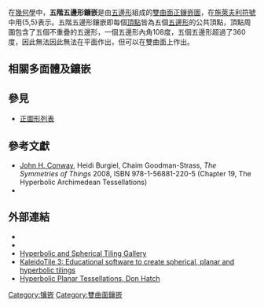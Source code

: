 {{Polyhedronbox
| name =  五階五邊形鑲嵌
| imagename =  H2 tiling 255-1.png
| rotating =  H2 tiling 255-1.png
| rinfo = 龐加萊圓盤模型
| Type =  [[雙曲正鑲嵌|雙曲正鑲嵌]]
| Coxeter_diagram =  {{CDD|node_1|5|node|5|node}}
| Vertice_type = 5<sup>5</sup>
| Schläfli =  {5,5}
| Wythoff = 5 | 5 2|
| Rotation_group = [5,5]<sup>+</sup>, (552)
| Symmetry_group = [5,5], (*552)||
| dual =  '''五階五邊形鑲嵌'''（自身對偶）
| Properties = 
| vfigimage = 
| dual_image =  Uniform tiling 552-t2.png
}}
在[[幾何學|幾何學]]中，'''五階五邊形鑲嵌'''是由[[五邊形|五邊形]]組成的[[雙曲面|雙曲面]][[正鑲嵌圖|正鑲嵌圖]]，在[[施萊夫利符號|施萊夫利符號]]中用{5,5}表示。五階五邊形鑲嵌即每個[[頂點_(幾何)|頂點]]皆為五個[[五邊形|五邊形]]的公共頂點，頂點周圍包含了五個不重疊的五邊形，一個五邊形內角108度，五個五邊形超過了360度，因此無法因此無法在平面作出，但可以在雙曲面上作出。

== 相關多面體及鑲嵌 ==
{{五阶正镶嵌}}
{{正五邊形鑲嵌}}

== 參見 ==
{{Commonscat|Order-5 square tiling}}
*[[正圖形列表|正圖形列表]]

== 參考文獻 ==
{{reflist}}
* [[John_Horton_Conway|John H. Conway]], Heidi Burgiel, Chaim Goodman-Strass, ''The Symmetries of Things'' 2008, ISBN 978-1-56881-220-5 (Chapter 19, The Hyperbolic Archimedean Tessellations)
* {{Cite book|title=The Beauty of Geometry: Twelve Essays|url=https://archive.org/details/beautyofgeometry0000coxe|year=1999|publisher=Dover Publications|lccn=99035678|isbn=0-486-40919-8|chapter=Chapter 10: Regular honeycombs in hyperbolic space}}

== 外部連結 ==
*{{MathWorld | urlname= HyperbolicTiling | title = Hyperbolic tiling}}
*{{MathWorld | urlname=PoincareHyperbolicDisk | title = Poincaré hyperbolic disk }}
* [http://bork.hampshire.edu/~bernie/hyper/ Hyperbolic and Spherical Tiling Gallery]{{Wayback|url=http://bork.hampshire.edu/~bernie/hyper/ |date=20130324095520 }}
* [http://geometrygames.org/KaleidoTile/index.html KaleidoTile 3: Educational software to create spherical, planar and hyperbolic tilings] {{Wayback|url=http://geometrygames.org/KaleidoTile/index.html |date=20210621190218 }}
* [http://www.plunk.org/~hatch/HyperbolicTesselations Hyperbolic Planar Tessellations, Don Hatch]{{Wayback|url=http://www.plunk.org/~hatch/HyperbolicTesselations |date=20170421011529 }}

{{正多邊形鑲嵌}}

[[Category:镶嵌|Category:镶嵌]]
[[Category:雙曲面鑲嵌|Category:雙曲面鑲嵌]]